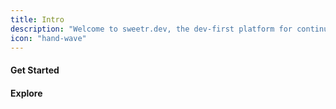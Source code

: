 ```yaml
---
title: Intro
description: "Welcome to sweetr.dev, the dev-first platform for continuous improvement."
icon: "hand-wave"
---
```


#### Get Started

<CardGroup cols={2}>
  <Card title="Cloud" icon="cloud" href="/get-started/cloud" />
  <Card title="Self-host" icon="server" href="/get-started/self-host" />
</CardGroup>

#### Explore

<CardGroup cols={2}>
  <Card
    title="Pull Requests"
    icon="code-pull-request"
    href="/features/pull-requests"
  />
  <Card title="Code Reviews" icon="code" href="/features/pull-requests" />
  <Card
    title="Team Insights"
    icon="chart-simple"
    href="/features/pull-requests"
  />
  <Card title="Automations" icon="robot" href="/features/pull-requests" />
</CardGroup>
